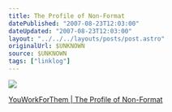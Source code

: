 ```yaml
---
title: The Profile of Non-Format
datePublished: "2007-08-23T12:03:00"
dateUpdated: "2007-08-23T12:03:00"
layout: "../../../layouts/posts/post.astro"
originalUrl: $UNKNOWN
source: $UNKNOWN
tags: ["linklog"]
---
```


![](/images/notes/the-profile-of-non-format.jpg)

[YouWorkForThem | The Profile of Non-Format](https://blog.youworkforthem.com/2007/08/01/the-profile-of-non-format/)
